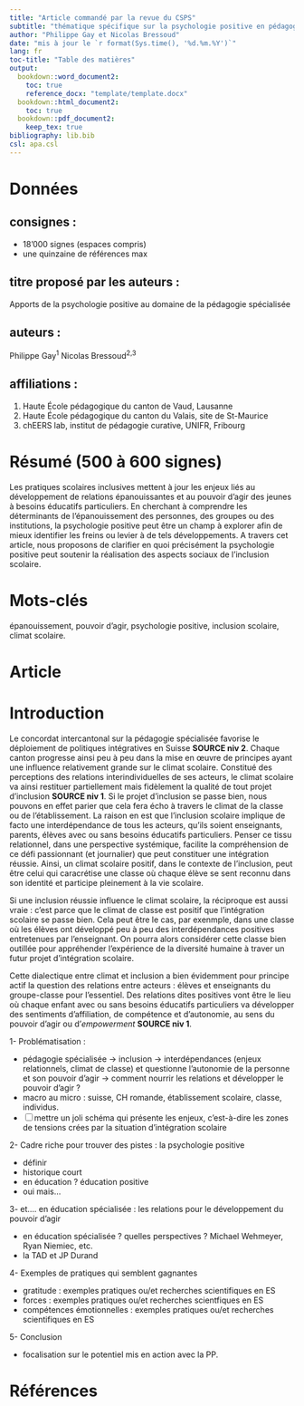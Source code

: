 ```yaml
---
title: "Article commandé par la revue du CSPS"
subtitle: "thématique spécifique sur la psychologie positive en pédagogie spécialisée"
author: "Philippe Gay et Nicolas Bressoud"
date: "mis à jour le `r format(Sys.time(), '%d.%m.%Y')`"
lang: fr
toc-title: "Table des matières"
output: 
  bookdown::word_document2:
    toc: true
    reference_docx: "template/template.docx"
  bookdown::html_document2:
    toc: true
  bookdown::pdf_document2:
    keep_tex: true
bibliography: lib.bib
csl: apa.csl
---
```


# Données {-}

## consignes : {-}

- 18'000 signes (espaces compris)
- une quinzaine de références max

## titre proposé par les auteurs : {-}

Apports de la psychologie positive au domaine de la pédagogie spécialisée

## auteurs : {-}

Philippe Gay^1^
Nicolas Bressoud^2,3^

## affiliations : {-}

1. Haute École pédagogique du canton de Vaud, Lausanne
2. Haute École pédagogique du canton du Valais, site de St-Maurice
3. chEERS lab, institut de pédagogie curative, UNIFR, Fribourg

# Résumé (500 à 600 signes) {-}

<!-- VERSION LONGUE -->
<!-- Les pratiques scolaires inclusives mettent à jour les enjeux relationnels dans l'épanouissement des enfants. -->
<!-- La classe devient un contexte impactant durablement le développement des compétences psychosociales de toutes et tous. -->
<!-- Elle est un lieu ou le pouvoir d'agir de chaque personne peut éclore ...ou se figer. -->
<!-- En cherchant à comprendre les déterminants de l'épanouissement des personnes, des groupes ou des institutions, la psychologie positive peut être un champ à explorer.  -->
<!-- Elle permet en partiulier de mieux comprendre les déterminants de l'épanouissement liés aux relations interpersonnelles. -->
<!-- Elle propose différents programmmes d'intervention qui visent notamment à favoriser les interdépendances positives dans le groupe et le développement de l'autonomie de chaque personne. -->
<!-- Les projets d'études concernant l'inclusion scolaire et les apports des modèles de psychologie positive méritent une attention particulière en pédagogie spécialisée. -->

<!-- VERSION ADAPTEE -->
Les pratiques scolaires inclusives mettent à jour les enjeux liés au développement de relations épanouissantes et au pouvoir d'agir des jeunes à besoins éducatifs particuliers.
En cherchant à comprendre les déterminants de l'épanouissement des personnes, des groupes ou des institutions, la psychologie positive peut être un champ à explorer afin de mieux identifier les freins ou levier à de tels développements.
A travers cet article, nous proposons de clarifier en quoi précisément la psychologie positive peut soutenir la réalisation des aspects sociaux de l'inclusion scolaire.

# Mots-clés {-}

épanouissement, pouvoir d'agir, psychologie positive, inclusion scolaire, climat scolaire.

# Article {-}

# Introduction 

Le concordat intercantonal sur la pédagogie spécialisée favorise le déploiement de politiques intégratives en Suisse **SOURCE niv 2**.
Chaque canton progresse ainsi peu à peu dans la mise en œuvre de principes ayant une influence relativement grande sur le climat scolaire.
Constitué des perceptions des relations interindividuelles de ses acteurs, le climat scolaire va ainsi restituer partiellement mais fidèlement la qualité de tout projet d'inclusion **SOURCE niv 1**.
Si le projet d'inclusion se passe bien, nous pouvons en effet parier que cela fera écho à travers le climat de la classe ou de l'établissement.
La raison en est que l'inclusion scolaire implique de facto une interdépendance de tous les acteurs, qu'ils soient enseignants, parents, élèves avec ou sans besoins éducatifs particuliers.
Penser ce tissu relationnel, dans une perspective systémique, facilite la compréhension de ce défi passionnant (et journalier) que peut constituer une intégration réussie.
Ainsi, un climat scolaire positif, dans le contexte de l'inclusion, peut être celui qui caracrétise une classe où chaque élève se sent reconnu dans son identité et participe pleinement à la vie scolaire.

Si une inclusion réussie influence le climat scolaire, la réciproque est aussi vraie : c'est parce que le climat de classe est positif que l'intégration scolaire se passe bien.
Cela peut être le cas, par exenmple, dans une classe où les élèves ont développé peu à peu des interdépendances positives entretenues par l'enseignant.
On pourra alors considérer cette classe bien outillée pour appréhender l'expérience de la diversité humaine à traver un futur projet d'intégration scolaire.

Cette dialectique entre climat et inclusion a bien évidemment pour principe actif la question des relations entre acteurs : élèves et enseignants du groupe-classe pour l'essentiel. 
Des relations dites positives vont être le lieu où chaque enfant avec ou sans besoins éducatifs particuliers va développer des sentiments d'affiliation, de compétence et d'autonomie, au sens du pouvoir d'agir ou d'*empowerment* **SOURCE niv 1**.

<!-- Développer la TAD rapidos ici. Puis go sur PP. et Forces. Pis voilà. -->






1- Problématisation :

- pédagogie spécialisée → inclusion → interdépendances (enjeux relationnels, climat de classe) et questionne l'autonomie de la personne et son pouvoir d'agir → comment nourrir les relations et développer le pouvoir d'agir ?
- macro au micro : suisse, CH romande, établissement scolaire, classe, individus.
- [ ]  mettre un joli schéma qui présente les enjeux, c'est-à-dire les zones de tensions crées par la situation d'intégration scolaire

2- Cadre riche pour trouver des pistes : la psychologie positive

- définir
- historique court
- en éducation ? éducation positive
- oui mais...

3- et.... en éducation spécialisée : les relations pour le développement du pouvoir d'agir

- en éducation spécialisée ? quelles perspectives ? Michael Wehmeyer, Ryan Niemiec, etc.
- la TAD et JP Durand

4- Exemples de pratiques qui semblent gagnantes

- gratitude :  exemples pratiques ou/et recherches scientifiques en ES
- forces : exemples pratiques ou/et recherches scientfiques en ES
- compétences émotionnelles : exemples pratiques ou/et recherches scientifiques en ES

5- Conclusion

- focalisation sur le potentiel mis en action avec la PP.

# Références

